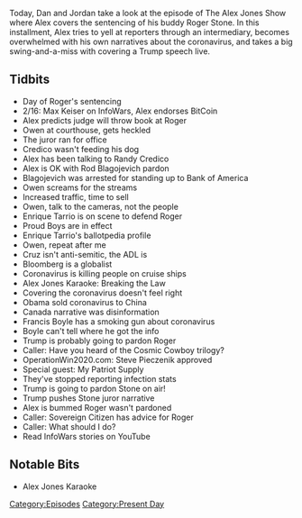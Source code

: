 {{DEFAULTSORT:
    #_EPISODE_0402:February 20, 2020
}}{{Episode
    | title           = February 20, 2020
    | caption         = [https://knowledgefight.libsyn.com/knowledge-fight-february-20-2020 Listen to this episode on Libsyn]
    | episodeNumber   = 402
    | length          = 02:05:02
    | airDate         = February 24, 2020
    | coverageDate    = February 20, 2020
    | episodeType     = [[:Category:Present Day|Present Day]]
    | appearance      = [[Roger Stone]], [[Max Keiser]], [[Randy Credico]], [[Rod Blagojevich]], [[Enrique Tarrio]], [[Ted Cruz]], [[Mike Bloomberg]], [[Francis Boyle]], [[Steve Pieczenik]]
    | previousEpisode = [[401: Formulaic Objections Part 3]]
    | nextEpisode     = [[403: February 24, 2020]]
}}

{{Stub}}

Today, Dan and Jordan take a look at the episode of The Alex Jones Show where Alex covers the sentencing of his buddy Roger Stone. In this installment, Alex tries to yell at reporters through an intermediary, becomes overwhelmed with his own narratives about the coronavirus, and takes a big swing-and-a-miss with covering a Trump speech live.

==Tidbits==

*Day of Roger's sentencing
*2/16: Max Keiser on InfoWars, Alex endorses BitCoin
*Alex predicts judge will throw book at Roger
*Owen at courthouse, gets heckled
*The juror ran for office
*Credico wasn't feeding his dog
*Alex has been talking to Randy Credico
*Alex is OK with Rod Blagojevich pardon
*Blagojevich was arrested for standing up to Bank of America
*Owen screams for the streams
*Increased traffic, time to sell
*Owen, talk to the cameras, not the people
*Enrique Tarrio is on scene to defend Roger
*Proud Boys are in effect
*Enrique Tarrio's ballotpedia profile
*Owen, repeat after me
*Cruz isn't anti-semitic, the ADL is
*Bloomberg is a globalist
*Coronavirus is killing people on cruise ships
*Alex Jones Karaoke: Breaking the Law
*Covering the coronavirus doesn't feel right
*Obama sold coronavirus to China
*Canada narrative was disinformation
*Francis Boyle has a smoking gun about coronavirus
*Boyle can't tell where he got the info
*Trump is probably going to pardon Roger
*Caller: Have you heard of the Cosmic Cowboy trilogy?
*OperationWin2020.com: Steve Pieczenik approved
*Special guest: My Patriot Supply
*They've stopped reporting infection stats
*Trump is going to pardon Stone on air!
*Trump pushes Stone juror narrative
*Alex is bummed Roger wasn't pardoned
*Caller: Sovereign Citizen has advice for Roger
*Caller: What should I do?
*Read InfoWars stories on YouTube

==Notable Bits==

*Alex Jones Karaoke

[[Category:Episodes]]
[[Category:Present Day]]